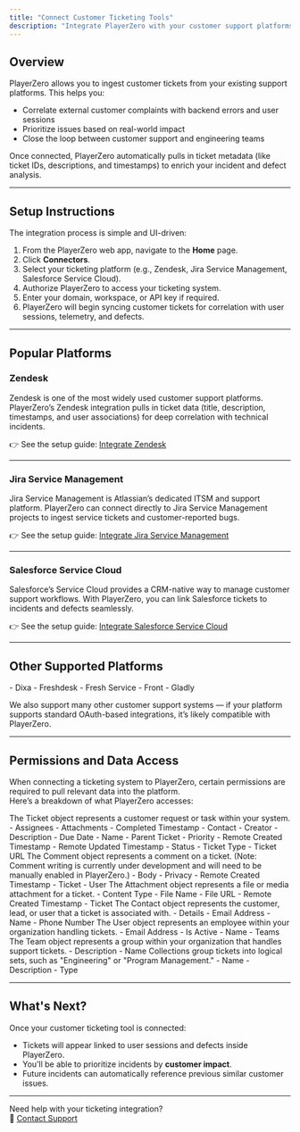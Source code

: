 ```yaml
---
title: "Connect Customer Ticketing Tools"
description: "Integrate PlayerZero with your customer support platforms to correlate user-reported issues with code changes and telemetry."
---
```


## Overview 

PlayerZero allows you to ingest customer tickets from your existing support platforms. This helps you:

- Correlate external customer complaints with backend errors and user sessions
- Prioritize issues based on real-world impact
- Close the loop between customer support and engineering teams

Once connected, PlayerZero automatically pulls in ticket metadata (like ticket IDs, descriptions, and timestamps) to enrich your incident and defect analysis.

---

## Setup Instructions

The integration process is simple and UI-driven:

1. From the PlayerZero web app, navigate to the **Home** page.
2. Click **Connectors**.
3. Select your ticketing platform (e.g., Zendesk, Jira Service Management, Salesforce Service Cloud).
4. Authorize PlayerZero to access your ticketing system.
5. Enter your domain, workspace, or API key if required.
6. PlayerZero will begin syncing customer tickets for correlation with user sessions, telemetry, and defects.

---

## Popular Platforms

### Zendesk

Zendesk is one of the most widely used customer support platforms. PlayerZero’s Zendesk integration pulls in ticket data (title, description, timestamps, and user associations) for deep correlation with technical incidents.

👉 See the setup guide: [Integrate Zendesk](/docs/connect-customer-ticketing/integration-guides/zendesk)

---

### Jira Service Management

Jira Service Management is Atlassian’s dedicated ITSM and support platform. PlayerZero can connect directly to Jira Service Management projects to ingest service tickets and customer-reported bugs.

👉 See the setup guide: [Integrate Jira Service Management](/docs/connect-customer-ticketing/integration-guides/jira-service-management)

---

### Salesforce Service Cloud

Salesforce’s Service Cloud provides a CRM-native way to manage customer support workflows. With PlayerZero, you can link Salesforce tickets to incidents and defects seamlessly.

👉 See the setup guide: [Integrate Salesforce Service Cloud](/docs/connect-customer-ticketing/integration-guides/salesforce-service-cloud)

---

## Other Supported Platforms

<Accordion title="Other Supported Platforms">
- Dixa
- Freshdesk
- Fresh Service
- Front
- Gladly
</Accordion>

We also support many other customer support systems — if your platform supports standard OAuth-based integrations, it’s likely compatible with PlayerZero.

---

## Permissions and Data Access

When connecting a ticketing system to PlayerZero, certain permissions are required to pull relevant data into the platform.  
Here’s a breakdown of what PlayerZero accesses:

<AccordionGroup>

<Accordion title="Tickets (Read only)">
The Ticket object represents a customer request or task within your system.
- Assignees
- Attachments
- Completed Timestamp
- Contact
- Creator
- Description
- Due Date
- Name
- Parent Ticket
- Priority
- Remote Created Timestamp
- Remote Updated Timestamp
- Status
- Ticket Type
- Ticket URL
</Accordion>

<Accordion title="Comments (Read and write)">
The Comment object represents a comment on a ticket.  
(Note: Comment writing is currently under development and will need to be manually enabled in PlayerZero.)
- Body
- Privacy
- Remote Created Timestamp
- Ticket
- User
</Accordion>

<Accordion title="Attachments (Read only)">
The Attachment object represents a file or media attachment for a ticket.
- Content Type
- File Name
- File URL
- Remote Created Timestamp
- Ticket
</Accordion>

<Accordion title="Contact (Read only)">
The Contact object represents the customer, lead, or user that a ticket is associated with.
- Details
- Email Address
- Name
- Phone Number
</Accordion>

<Accordion title="Users (Read only)">
The User object represents an employee within your organization handling tickets.
- Email Address
- Is Active
- Name
- Teams
</Accordion>

<Accordion title="Teams (Read only)">
The Team object represents a group within your organization that handles support tickets.
- Description
- Name
</Accordion>

<Accordion title="Collections (Read only)">
Collections group tickets into logical sets, such as "Engineering" or "Program Management."
- Name
- Description
- Type
</Accordion>

</AccordionGroup>

---

## What's Next?

Once your customer ticketing tool is connected:

- Tickets will appear linked to user sessions and defects inside PlayerZero.
- You’ll be able to prioritize incidents by **customer impact**.
- Future incidents can automatically reference previous similar customer issues.

---

Need help with your ticketing integration?  
📩 [Contact Support](mailto:support@playerzero.ai)


